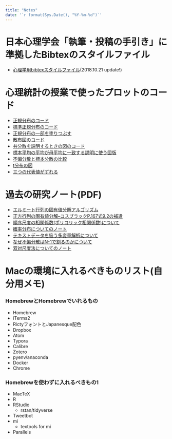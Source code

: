 ```yaml
---
title: "Notes"
date: '`r format(Sys.Date(), "%Y-%m-%d")`'
---
```


# 日本心理学会「執筆・投稿の手引き」に準拠したBibtexのスタイルファイル

+ [心理学用bibtexスタイルファイル](https://github.com/kosugitti/jecon-jpa)(2018.10.21 update!)

# 心理統計の授業で使ったプロットのコード

+ [正規分布のコード](/2018/06/26/2018-06-26a/)
+ [標準正規分布のコード](/2018/06/30/2018-06-30/)
+ [正規分布の一部を塗りつぶす](/2018/06/29/2018-06-29b/)
+ [散布図のコード](/2018/06/26/2018-06-26c/)
+ [共分散を説明するときの図のコード](/2018/06/26/2018-06-26d/)
+ [標本平均の平均が母平均に一致する説明に使う図版](/2018/06/29/2018-06-29a/)
+ [不偏分散と標本分散の比較](/2018/07/04/2018-07-04/)
+ [t分布の図](/2018/07/06/t/)
+ [三つの代表値がずれる](/2018/07/06/mmm/)

# 過去の研究ノート(PDF)

+ [エルミート行列の固有値分解アルゴリズム](QR.pdf)
+ [正方行列の固有値分解--コスブラックP.167式9.2の補遺](Reigen.pdf)
+ [順序尺度の相関係数(ポリコリック相関係数)について](polychoricNote.pdf)
+ [確率分布についてのノート](prob.pdf)
+ [テキストデータを扱う多変量解析について](textMV.pdf)
+ [なぜ不偏分散はN-1で割るのかについて](whyN_1.pdf)
+ [双対尺度法についてのノート](DS2019.pdf)

# Macの環境に入れるべきものリスト(自分用メモ)

### HomebrewとHomebrewでいれるもの
+ Homebrew
+ iTerms2
+ RictyフォントとJapanesque配色
+ Dropbox
+ Atom
+ Typora
+ Calibre
+ Zotero
+ pyenv/anaconda
+ Docker
+ Chrome

### Homebrewを使わずに入れるべきもの1
+ MacTeX
+ R
+ RStudio
  + rstan/tidyverse
+ Tweetbot
+ mi
  + textools for mi
+ Parallels
